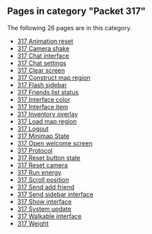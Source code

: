 <!-- DO NOT EDIT BELOW THIS LINE, OR CHANGE THIS COMMENT, CODE AUTOMATICALLY GENERATED BY category.sh -->
== '''Pages in category "Packet 317"''' ==
The following 26 pages are in this category.
* [[317 Animation reset]]
* [[317 Camera shake]]
* [[317 Chat interface]]
* [[317 Chat settings]]
* [[317 Clear screen]]
* [[317 Construct map region]]
* [[317 Flash sidebar]]
* [[317 Friends list status]]
* [[317 Interface color]]
* [[317 Interface item]]
* [[317 Inventory overlay]]
* [[317 Load map region]]
* [[317 Logout]]
* [[317 Minimap State]]
* [[317 Open welcome screen]]
* [[317 Protocol]]
* [[317 Reset button state]]
* [[317 Reset camera]]
* [[317 Run energy]]
* [[317 Scroll position]]
* [[317 Send add friend]]
* [[317 Send sidebar interface]]
* [[317 Show interface]]
* [[317 System update]]
* [[317 Walkable interface]]
* [[317 Weight]]
